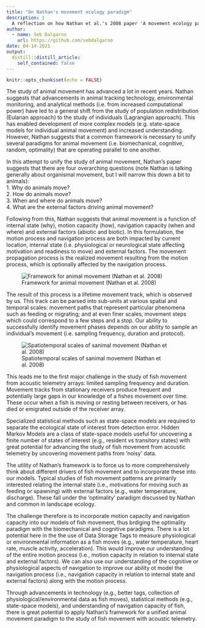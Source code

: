 ```yaml
---
title: "On Nathan's movement ecology paradigm"
description: |
  A reflection on how Nathan et al.'s 2008 paper 'A movement ecology paradigm for unifying organismal movement research' might apply to the study of fish movement from acoustic telemetry.
author:
  - name: Seb Dalgarno
    url: https://github.com/sebdalgarno
date: 04-14-2021
output:
  distill::distill_article:
    self_contained: false
---
```



```r
knitr::opts_chunk$set(echo = FALSE)
```

The study of animal movement has advanced a lot in recent years. Nathan suggests that advancements in animal tracking technology, environmental monitoring, and analytical methods (i.e. from increased computational power) have led to a general shift from the study of population redistribution (Eularian approach) to the study of individuals (Lagrangian approach). This has enabled development of more complex models (e.g. state-space models for individual animal movement) and increased understanding. However, Nathan suggests that a common framework is necessary to unify several paradigms for animal movement (i.e. biomechanical, cognitive, random, optimality) that are operating parallel to one another. 

In this attempt to unify the study of animal movement, Nathan's paper suggests that there are four overarching questions (note Nathan is talking generally about organismal movement, but I will narrow this down a bit to animals):  
1. Why do animals move?  
2. How do animals move?  
3. When and where do animals move?   
4. What are the external factors driving animal movement?   

Following from this, Nathan suggests that animal movement is a function of internal state (why), motion capacity (how), navigation capacity (when and where) and external factors (abiotic and biotic). In this formulation, the motion process and navigation process are both impacted by current location, internal state (i.e. physiological or neurological state affecting motivation and readiness to move) and external factors. The movement propagation process is the realized movement resulting from the motion process, which is optionally affected by the navigation process.

![Framework for animal movement (Nathan et al. 2008)](process.png)

The result of this process is a lifetime movement track, which is observed by us. This track can be parsed into sub-units at various spatial and temporal scales: movement paths that represent particular phenomena such as feeding or migrating; and at even finer scales, movement steps which could correspond to a few steps and a stop. Our ability to successfully identify movement phases depends on our ability to sample an individual's movement (i.e. sampling frequency, duration and protocol).

![Spatiotemporal scales of sanimal movement (Nathan et al. 2008)](path.png)

This leads me to the first major challenge in the study of fish movement from acoustic telemetry arrays: limited sampling frequency and duration. Movement tracks from stationary receivers produce frequent and potentially large gaps in our knowledge of a fishes movement over time. These occur when a fish is moving or resting between receivers, or has died or emigrated outside of the receiver array.

Specialized statistical methods such as state-space models are required to separate the ecological state of interest from detection error. Hidden Markov Models are a class of state-space models useful for uncovering a finite number of states of interest (e.g., resident vs transitory states) with great potential for advancing the study of fish movement from acoustic telemetry by uncovering movement paths from 'noisy' data.

The utility of Nathan's framework is to force us to more comprehensively think about different drivers of fish movement and to incorporate these into our models. Typical studies of fish movement patterns are primarily interested relating the internal state (i.e., motivations for moving such as feeding or spawning) with external factors (e.g., water temperature, discharge). These fall under the 'optimality' paradigm discussed by Nathan and common in landscape ecology. 

The challenge therefore is to incorporate motion capacity and navigation capacity into our models of fish movement, thus brdiging the optimality paradigm with the biomechanical and cognitive paradigms. There is a lot potential here in the the use of Data Storage Tags to measure physiological or environmental information as a fish moves (e.g., water temperature, heart rate, muscle activity, acceleration). This would improve our understanding of the entire motion process (i.e., motion capacity in relation to internal state and external factors). We can also use our understanding of the cognitive or physiological aspects of navigation to improve our ability ot model the navigation process (i.e., navigation capacity in relation to internal state and external factors) along with the motion process.

Through advancements in technology (e.g., better tags, collection of physiological/environmental data as fish moves), statistical methods (e.g., state-space models), and understanding of navigation capacity of fish, there is great potential to apply Nathan's framework for a unified animal movement paradigm to the study of fish movement with acoustic telemetry.




